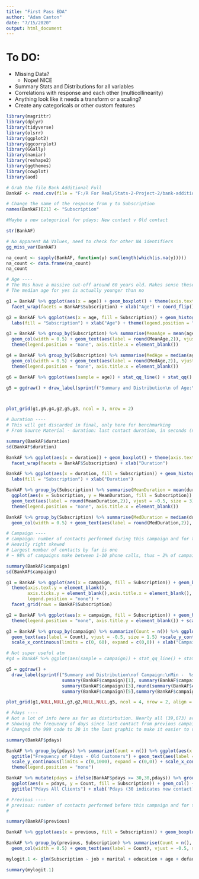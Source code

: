 ```yaml
---
title: "First Pass EDA"
author: "Adam Canton"
date: "7/15/2020"
output: html_document
---
```

# To DO:
  - Missing Data?
    - Nope! NICE
  - Summary Stats and Distributions for all variables
  - Correlations with response and each other (multicollinearity)
  - Anything look like it needs a transform or a scaling?
  - Create any categoricals or other custom features

```r
library(magrittr)
library(dplyr)
library(tidyverse)
library(olsrr)
library(ggplot2)
library(ggcorrplot)
library(GGally)
library(naniar)
library(reshape2)
library(ggthemes)
library(cowplot)
library(aod)
```

```r
# Grab the file Bank Additional Full
BankAF <- read.csv(file = "F:/R For Real/Stats-2-Project-2/bank-additional-full.csv", sep = ";", header = TRUE)

# Change the name of the response from y to Subscription
names(BankAF)[21] <- "Subscription"

#Maybe a new categorical for pdays: New contact v Old contact

```

```r
str(BankAF)
```

```r
# No Apparent NA Values, need to check for other NA identifiers
gg_miss_var(BankAF)

na_count <- sapply(BankAF, function(y) sum(length(which(is.na(y)))))
na_count <- data.frame(na_count)
na_count
```


```r
# Age ----
# The Nos have a massive cut-off around 60 years old. Makes sense these at older ages you would be less interested in getting a TD, than having one already   # payout.
# The median age for yes is actually younger than no

g1 = BankAF %>% ggplot(aes(x = age)) + geom_boxplot() + theme(axis.text.x = element_blank(), axis.ticks.x = element_blank()) + 
  facet_wrap(facets = BankAF$Subscription) + xlab("Age") + coord_flip()

g2 = BankAF %>% ggplot(aes(x = age, fill = Subscription)) + geom_histogram(binwidth = 1) + facet_wrap(~BankAF$Subscription) +
  labs(fill = "Subscription") + xlab("Age") + theme(legend.position = "none")

g3 = BankAF %>% group_by(Subscription) %>% summarise(MeanAge = mean(age), Count = n()) %>% ggplot(aes(x = Subscription, y = MeanAge, fill = Subscription)) +
  geom_col(width = 0.5) + geom_text(aes(label = round(MeanAge,2)), vjust = -0.5, size = 3) + scale_y_continuous(limits = c(0,50), expand = c(0,0)) +
  theme(legend.position = "none", axis.title.x = element_blank())

g4 = BankAF %>% group_by(Subscription) %>% summarise(MedAge = median(age)) %>% ggplot(aes(x = Subscription, y = MedAge, fill = Subscription)) +
  geom_col(width = 0.5) + geom_text(aes(label = round(MedAge,2)), vjust = -0.5, size = 3) + scale_y_continuous(limits = c(0,50), expand = c(0,0)) +
  theme(legend.position = "none", axis.title.x = element_blank())

g6 = BankAF %>% ggplot(aes(sample = age)) + stat_qq_line() + stat_qq() + xlab("Quantile") + ylab("Age")

g5 = ggdraw() + draw_label(sprintf("Summary and Distribution\n of Age:\nMin - %s\n1st Qu. - %s\nMedian - %s\nMean - %s\n3rd Qu. - %s\nMax - %s",min(BankAF$age),summary(BankAF$age)[2], median(BankAF$age), round(mean(BankAF$age),2), summary(BankAF$age)[5], max(BankAF$age)))



plot_grid(g1,g6,g4,g2,g5,g3, ncol = 3, nrow = 2)
```

```r
# Duration ---- 
# This will get discarded in final, only here for benchmarking
# From Source Material - duration: last contact duration, in seconds (numeric). Important note: this attribute highly affects the output target (e.g., if     # duration=0 then y='no'). Yet, the duration is not known before a call is performed. Also, after the end of the call y is obviously known. Thus, this input  # should only be included for benchmark purposes and should be discarded if the intention is to have a realistic predictive model.

summary(BankAF$duration)
sd(BankAF$duration)

BankAF %>% ggplot(aes(x = duration)) + geom_boxplot() + theme(axis.text.y = element_blank(), axis.ticks.y = element_blank()) + 
  facet_wrap(facets = BankAF$Subscription) + xlab("Duration")

BankAF %>% ggplot(aes(x = duration, fill = Subscription)) + geom_histogram(binwidth = 50) + facet_grid(rows = BankAF$Subscription) +
  labs(fill = "Subscription") + xlab("Duration")

BankAF %>% group_by(Subscription) %>% summarise(MeanDuration = mean(duration), Count = n()) %>% 
  ggplot(aes(x = Subscription, y = MeanDuration, fill = Subscription)) + geom_col(width = 0.5) + 
  geom_text(aes(label = round(MeanDuration,2)), vjust = -0.5, size = 3) + scale_y_continuous(limits = c(0,600), expand = c(0,0)) +
  theme(legend.position = "none", axis.title.x = element_blank())

BankAF %>% group_by(Subscription) %>% summarise(MedDuration = median(duration)) %>% ggplot(aes(x = Subscription, y = MedDuration, fill = Subscription)) +
  geom_col(width = 0.5) + geom_text(aes(label = round(MedDuration,2)), vjust = -0.5, size = 3) 

```

```r
# Campaign ----
# campaign: number of contacts performed during this campaign and for this client (numeric, includes last contact)
# Heavily right skewed
# Largest number of contacts by far is one
# ~ 98% of campaigns make between 1-10 phone calls, thus ~ 2% of campaigns require more than 10 calls

summary(BankAF$campaign)
sd(BankAF$campaign)

g1 = BankAF %>% ggplot(aes(x = campaign, fill = Subscription)) + geom_boxplot() + 
  theme(axis.text.y = element_blank(), 
        axis.ticks.y = element_blank(),axis.title.x = element_blank(),
        legend.position = "none") + 
  facet_grid(rows = BankAF$Subscription)

g2 = BankAF %>% ggplot(aes(x = campaign, fill = Subscription)) + geom_histogram(binwidth = 1) + facet_grid(rows = BankAF$Subscription) + xlab("Campaign") +
  theme(legend.position = "none", axis.title.y = element_blank()) + scale_y_continuous(position = "right") + scale_x_continuous(limits = c(0,60))

g3 = BankAF %>% group_by(campaign) %>% summarize(Count = n()) %>% ggplot(aes(x = campaign, y = Count)) + geom_col() + ggtitle("Frequency of Campaign") + 
  geom_text(aes(label = Count), vjust = -0.5, size = 1.5) +scale_y_continuous(limits = c(0,20000), expand = c(0,0)) + 
  scale_x_continuous(limits = c(0, 60), expand = c(0,0)) + xlab("Campaign")

# Not super useful atm
#g4 = BankAF %>% ggplot(aes(sample = campaign)) + stat_qq_line() + stat_qq() + xlab("Quantile") + ylab("Campaign")

g5 = ggdraw() + 
  draw_label(sprintf("Summary and Distribution\nof Campaign:\nMin -  %s\n1st Qu. - %s\nMedian - %s\nMean - %s\n3rd Qu. - %s\nMax - %s",
                     summary(BankAF$campaign)[1], summary(BankAF$campaign)[2],
                     summary(BankAF$campaign)[3],round(summary(BankAF$campaign)[4],2),
                     summary(BankAF$campaign)[5],summary(BankAF$campaign)[6]))

plot_grid(g1,NULL,NULL,g3,g2,NULL,NULL,g5, ncol = 4, nrow = 2, align = "h", rel_widths = c(2,0,0,3))
```

```r
# Pdays ----
# Not a lot of info here as far as distirbution. Nearly all (39,673) are new contacts, 1,515 are previous contacts.
# Showing the frequency of days since last contact from previous campaigns to previously contacted clients
# Changed the 999 code to 30 in the last graphic to make it easier to visualize

summary(BankAF$pdays)

BankAF %>% group_by(pdays) %>% summarize(Count = n()) %>% ggplot(aes(x = pdays, y = Count)) + geom_col() +
  ggtitle("Frequency of Pdays - Old Customers") + geom_text(aes(label = Count), vjust = -0.5, size = 2) + 
  scale_y_continuous(limits = c(0,1000), expand = c(0,0)) + scale_x_continuous(limits = c(0, 35), expand = c(0,0)) + 
  theme(legend.position = "none")

BankAF %>% mutate(pdays = ifelse(BankAF$pdays >= 30,30,pdays)) %>% group_by(pdays, Subscription) %>% summarise(Count = n()) %>%
  ggplot(aes(x = pdays, y = Count, fill = Subscription)) + geom_col() + geom_text(aes(label = Count), vjust = -0.5, size = 3) + 
  ggtitle("Pdays All Clients") + xlab('Pdays (30 indicates new contact)') 
```
```r
# Previous ----
# previous: number of contacts performed before this campaign and for this client (numeric)
# 

summary(BankAF$previous)

BankAF %>% ggplot(aes(x = previous, fill = Subscription)) + geom_boxplot() + facet_grid(rows = BankAF$Subscription)

BankAF %>% group_by(previous, Subscription) %>% summarise(Count = n(), .groups = "drop") %>% ggplot(aes(x = previous, y = Count, fill = Subscription)) +
  geom_col(width = 0.5) + geom_text(aes(label = Count), vjust = -0.5, size = 3) + facet_wrap(~Subscription) + theme(legend.position = "none")

```

```r
mylogit.1 <- glm(Subscription ~ job + marital + education + age + default + housing + pdays, data = BankAF, family = "binomial")

```



```r
summary(mylogit.1)
```


































